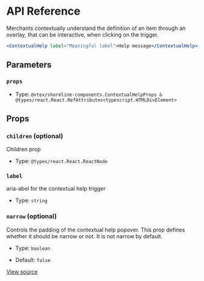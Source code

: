 # API Reference

Merchants contextually understand the definition of an item through an overlay, that can be interactive, when clicking on the trigger.

```jsx
<ContextualHelp label="Meaningful label">Help message</ContextualHelp>
```

## Parameters

### `props`

- Type: `@vtex/shoreline-components.ContextualHelpProps & @types/react.React.RefAttributes<typescript.HTMLDivElement>`

## Props

### `children` (optional)

Children prop

- Type: `@types/react.React.ReactNode`

### `label`

aria-abel for the contextual help trigger

- Type: `string`

### `narrow` (optional)

Controls the padding of the contextual help popover.
This prop defines whether it should be narrow or not.
It is not narrow by default.

- Type: `boolean`

- Default: `false`

[View source](https://github.com/vtex/shoreline/blob/85f0a8421/packages/components/src/contextual-help/contextual-help.tsx#L16)
